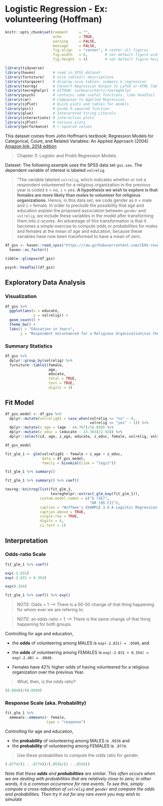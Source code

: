 # Logistic Regression - Ex: volunteering (Hoffman)

```{r, include=FALSE}
knitr::opts_chunk$set(comment     = "",
                      echo        = TRUE, 
                      warning     = FALSE, 
                      message     = FALSE,
                      fig.align   = "center", # center all figures
                      fig.width   = 6,        # set default figure width to 4 inches
                      fig.height  = 4)        # set default figure height to 3 inches
```

```{r, message=FALSE, error=FALSE}
library(tidyverse)
library(haven)        # read in SPSS dataset
library(furniture)    # nice table1() descriptives
library(stargazer)    # display nice tables: summary & regression
library(texreg)       # Convert Regression Output to LaTeX or HTML Tables
library(texreghelpr)  # GITHUB: sarbearschartz/texreghelpr
library(psych)        # contains some useful functions, like headTail
library(car)          # Companion to Applied Regression
library(sjPlot)       # Quick plots and tables for models
library(pscl)         # psudo R-squared function
library(glue)         # Interpreted String Literals 
library(interactions) # interaction plots
library(sjPlot)       # various plots
library(performance)  # r-squared values
```


This dataset comes from John Hoffman's textbook: Regression Models for Categorical, Count, and Related Variables: An Applied Approach (2004) [Amazon link, 2014 edition](https://www.amazon.com/Regression-Models-Categorical-Related-Variables/dp/0520289293/ref=sr_1_2?dchild=1&qid=1603172859&refinements=p_27%3ADr.+John+P.+Hoffmann&s=books&sr=1-2&text=Dr.+John+P.+Hoffmann)

> Chapter 3: Logistic and Probit Regression Models 

Dataset:  The following example uses the SPSS data set `gss.sav`. The dependent variable of interest is labeled `volrelig`. 


> "The variable labeled `volrelig`, which indicates whether or not a respondent volunteered for a religious organization in the previous year  is coded `0` = no, `1` = yes. **A hypothesis we wish to explore is that females are more likely than males to volunteer for religious organizations.** Hence, in this data set, we code gender as `0` = male and `1` = female. In order to preclude the possibility that age and education explain the proposed association between `gender` and `volrelig`, we include these variables in the model after transforming them into z-scores. An advantage of this transformation is that it becomes a simple exercise to compute odds or probabilities for males and females at the mean of age and education, because these variables have now been transformed to have a mean of zero.


```{r}
df_gss <- haven::read_spss("https://raw.githubusercontent.com/CEHS-research/data/master/Hoffmann_datasets/gss.sav") %>% 
  haven::as_factor()

tibble::glimpse(df_gss)
```

```{r}
psych::headTail(df_gss)
```



## Exploratory Data Analysis

### Visualization

```{r}
df_gss %>% 
  ggplot(aes(x = educate,
             y = volrelig)) +
  geom_count() +
  theme_bw() +
  labs(x = "Education in Years",
       y = "Respondent Volunteered for a Religious Organization\nin the Previous Year")
```

### Summary Statistics

```{r}
df_gss %>% 
  dplyr::group_by(volrelig) %>% 
  furniture::table1(female,
                    age,
                    educate,
                    total = TRUE,
                    test = TRUE,
                    digits = 3)
```



## Fit Model

```{r}
df_gss_model <- df_gss %>% 
  dplyr::mutate(volrelig01 = case_when(volrelig == "no" ~ 0,
                                       volrelig == "yes" ~ 1)) %>% 
  dplyr::mutate(z_age = (age - 44.767)/16.850) %>% 
  dplyr::mutate(z_educ = (educate - 13.363)/2.928) %>% 
  dplyr::select(id, age, z_age, educate, z_educ, female, volrelig, volrelig01)

df_gss_model
```



```{r}
fit_glm_1 <- glm(volrelig01 ~ female + z_age + z_educ,
                 data = df_gss_model,
                 family = binomial(link = "logit"))

fit_glm_1 %>% summary() 
```

```{r}
fit_glm_1 %>% summary() %>% coef()
```




```{r, results='asis'}
texreg::knitreg(list(fit_glm_1,
                     texreghelpr::extract_glm_exp(fit_glm_1)),
                custom.model.names = c("b (SE)",
                                       "OR [95 CI]"),
                caption = "Hoffman's EXAMPLE 3.4 A Logistic Regression Model of Volunteer Work, bottom of page 53",
                caption.above = TRUE,
                single.row = TRUE,
                digits = 4,
                ci.test = 1)
```




## Interpretation

### Odds-ratio Scale

```{r}
fit_glm_1 %>% coef()
```

```{r}
exp(-2.831)
exp(-2.831 + 0.354)
```

```{r}
exp(0.354)
```

```{r}
fit_glm_1 %>% coef() %>% exp()
```



> NOTE: Odds = 1 --> There is a 50-50 change of that thing happening for whom ever we are refering to.

> NOTE: an odds-ratio = 1 --> There is the same change of that thing happening for both groups.

Controlling for age and education, 

* the **odds** of volunteering among MALES is `exp(-2.831) = .0589`, and 
* the **odds** of volunteering among FEMALES is `exp(-2.831 + 0.354) = exp(-2.48) = .0840`. 

* Females have 42% higher odds of having volunteered for a religious organization over the previous Year.


> What, then, is the odds ratio?

```{r}
(0.0840)/(0.0589)
```


### Response Scale (aka. Probability)
 

```{r}
fit_glm_1 %>% 
  emmeans::emmeans(~ female,
                   type = "response")
```


Controlling for age and education,

* the **probability** of volunteering among MALES is `.0556` and 
* the **probability** of volunteering among FEMALES is `.0774`. 

> Use these probabilities to compute the odds ratio for gender.

```{r}
(.0774/(1 - .0774))/(.0556/(1 - .0556))
```

*Note that these **odds** and **probabilities** are similar. This often occurs when we are dealing with probabilities that are relatively close to zero; in other words, it is a common occurrence for rare events. To see this, simply compute a cross-tabulation of `volrelig` and `gender` and compare the odds and probabilities. Then try it out for any rare event you may wish to simulate*
